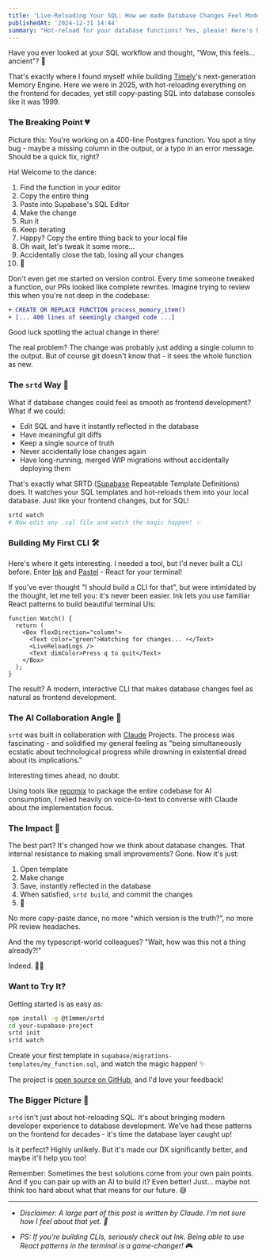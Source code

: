 ```yaml
---
title: 'Live-Reloading Your SQL: How we made Database Changes Feel Modern Again'
publishedAt: '2024-12-31 14:44'
summary: "Hot-reload for your database functions? Yes, please! Here's how we sprinkled some modern DX on the Supabase workflow."
---
```


Have you ever looked at your SQL workflow and thought, "Wow, this feels... ancient"? 🏺

That's exactly where I found myself while building [Timely](https://timely.com)'s next-generation Memory Engine. Here we were in 2025, with hot-reloading everything on the frontend for decades, yet still copy-pasting SQL into database consoles like it was 1999.

### The Breaking Point 💔

Picture this: You're working on a 400-line Postgres function. You spot a tiny bug - maybe a missing column in the output, or a typo in an error message. Should be a quick fix, right?

Ha! Welcome to the dance:

1. Find the function in your editor
2. Copy the entire thing
3. Paste into Supabase's SQL Editor
4. Make the change
5. Run it
6. Keep iterating
7. Happy? Copy the entire thing back to your local file
8. Oh wait, let's tweak it some more...
9. Accidentally close the tab, losing all your changes
10. 🤯

Don't even get me started on version control. Every time someone tweaked a function, our PRs looked like complete rewrites. Imagine trying to review this when you're not deep in the codebase:

```diff
+ CREATE OR REPLACE FUNCTION process_memory_item()
+ [... 400 lines of seemingly changed code ...]
```

Good luck spotting the actual change in there!

The real problem? The change was probably just adding a single column to the output. But of course git doesn't know that - it sees the whole function as new.

### The `srtd` Way 🚀

What if database changes could feel as smooth as frontend development? What if we could:

- Edit SQL and have it instantly reflected in the database
- Have meaningful git diffs
- Keep a single source of truth
- Never accidentally lose changes again
- Have long-running, merged WIP migrations without accidentally deploying them

That's exactly what SRTD ([Supabase](https://supabase.com) Repeatable Template Definitions) does. It watches your SQL templates and hot-reloads them into your local database. Just like your frontend changes, but for SQL!

```bash
srtd watch
# Now edit any .sql file and watch the magic happen! ✨
```

### Building My First CLI 🛠️

Here's where it gets interesting. I needed a tool, but I'd never built a CLI before. Enter [Ink](https://github.com/vadimdemedes/ink) and [Pastel](https://github.com/vadimdemedes/create-pastel-app) - React for your terminal!

If you've ever thought "I should build a CLI for that", but were intimidated by the thought, let me tell you: it's never been easier. Ink lets you use familiar React patterns to build beautiful terminal UIs:

```tsx filename=src/components/Watch.tsx
function Watch() {
  return (
    <Box flexDirection="column">
      <Text color="green">Watching for changes... ⚡️</Text>
      <LiveReloadLogs />
      <Text dimColor>Press q to quit</Text>
    </Box>
  );
}
```

The result? A modern, interactive CLI that makes database changes feel as natural as frontend development.

### The AI Collaboration Angle 🤖

`srtd` was built in collaboration with [Claude](https://claude.ai) Projects. The process was fascinating - and solidified my general feeling as "being simultaneously ecstatic about technological progress while drowning in existential dread about its implications."

Interesting times ahead, no doubt.

Using tools like [repomix](https://github.com/yamadashy/repomix) to package the entire codebase for AI consumption, I relied heavily on voice-to-text to converse with Claude about the implementation focus.

### The Impact 💫

The best part? It's changed how we think about database changes. That internal resistance to making small improvements? Gone. Now it's just:

1. Open template
2. Make change
3. Save, instantly reflected in the database
4. When satisfied, `srtd build`, and commit the changes
5. 🎉

No more copy-paste dance, no more "which version is the truth?", no more PR review headaches.

And the my typescript-world colleagues? "Wait, how was this not a thing already?!"

Indeed. 🤷‍♂️

### Want to Try It?

Getting started is as easy as:

```bash
npm install -g @t1mmen/srtd
cd your-supabase-project
srtd init
srtd watch
```

Create your first template in `supabase/migrations-templates/my_function.sql`, and watch the magic happen! ✨

The project is [open source on GitHub](https://github.com/t1mmen/srtd), and I'd love your feedback!

### The Bigger Picture 🌅

`srtd` isn't just about hot-reloading SQL. It's about bringing modern developer experience to database development. We've had these patterns on the frontend for decades - it's time the database layer caught up!

Is it perfect? Highly unlikely. But it's made our DX significantly better, and maybe it'll help you too!

Remember: Sometimes the best solutions come from your own pain points. And if you can pair up with an AI to build it? Even better! Just... maybe not think too hard about what that means for our future. 😅

---

- _Disclaimer: A large part of this post is written by Claude. I'm not sure how I feel about that yet. 🤖_

- _PS: If you're building CLIs, seriously check out Ink. Being able to use React patterns in the terminal is a game-changer!_ 🎮

